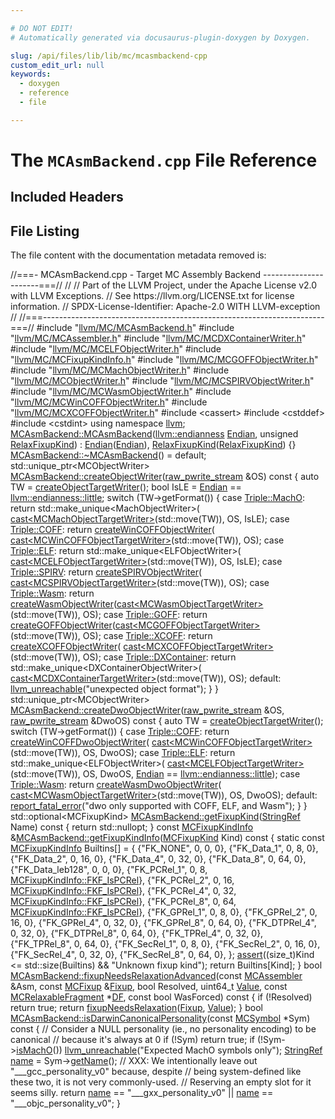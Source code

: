 ```yaml
---

# DO NOT EDIT!
# Automatically generated via docusaurus-plugin-doxygen by Doxygen.

slug: /api/files/lib/lib/mc/mcasmbackend-cpp
custom_edit_url: null
keywords:
  - doxygen
  - reference
  - file

---
```





# The `MCAsmBackend.cpp` File Reference

<DoxygenPage pluginConfig={pluginConfig}>



## Included Headers

<IncludesList>
<IncludesListItem
  filePath="llvm/MC/MCAsmBackend.h"
  permalink="/docs/api/files/include/include/llvm/include/llvm/mc/mcasmbackend-h"
  isLocal="true" />
<IncludesListItem
  filePath="llvm/MC/MCAssembler.h"
  permalink="/docs/api/files/include/include/llvm/include/llvm/mc/mcassembler-h"
  isLocal="true" />
<IncludesListItem
  filePath="llvm/MC/MCDXContainerWriter.h"
  permalink="/docs/api/files/include/include/llvm/include/llvm/mc/mcdxcontainerwriter-h"
  isLocal="true" />
<IncludesListItem
  filePath="llvm/MC/MCELFObjectWriter.h"
  permalink="/docs/api/files/include/include/llvm/include/llvm/mc/mcelfobjectwriter-h"
  isLocal="true" />
<IncludesListItem
  filePath="llvm/MC/MCFixupKindInfo.h"
  permalink="/docs/api/files/include/include/llvm/include/llvm/mc/mcfixupkindinfo-h"
  isLocal="true" />
<IncludesListItem
  filePath="llvm/MC/MCGOFFObjectWriter.h"
  permalink="/docs/api/files/include/include/llvm/include/llvm/mc/mcgoffobjectwriter-h"
  isLocal="true" />
<IncludesListItem
  filePath="llvm/MC/MCMachObjectWriter.h"
  permalink="/docs/api/files/include/include/llvm/include/llvm/mc/mcmachobjectwriter-h"
  isLocal="true" />
<IncludesListItem
  filePath="llvm/MC/MCObjectWriter.h"
  permalink="/docs/api/files/include/include/llvm/include/llvm/mc/mcobjectwriter-h"
  isLocal="true" />
<IncludesListItem
  filePath="llvm/MC/MCSPIRVObjectWriter.h"
  permalink="/docs/api/files/include/include/llvm/include/llvm/mc/mcspirvobjectwriter-h"
  isLocal="true" />
<IncludesListItem
  filePath="llvm/MC/MCWasmObjectWriter.h"
  permalink="/docs/api/files/include/include/llvm/include/llvm/mc/mcwasmobjectwriter-h"
  isLocal="true" />
<IncludesListItem
  filePath="llvm/MC/MCWinCOFFObjectWriter.h"
  permalink="/docs/api/files/include/include/llvm/include/llvm/mc/mcwincoffobjectwriter-h"
  isLocal="true" />
<IncludesListItem
  filePath="llvm/MC/MCXCOFFObjectWriter.h"
  permalink="/docs/api/files/include/include/llvm/include/llvm/mc/mcxcoffobjectwriter-h"
  isLocal="true" />
<IncludesListItem
  filePath="cassert"
  permalink=""
  isLocal="false" />
<IncludesListItem
  filePath="cstddef"
  permalink=""
  isLocal="false" />
<IncludesListItem
  filePath="cstdint"
  permalink=""
  isLocal="false" />
</IncludesList>


## File Listing

The file content with the documentation metadata removed is:

<ProgramListing>

<Link id="l00001" /><CodeLine lineNumber="1"><span class="doxyHighlightComment">//===- MCAsmBackend.cpp - Target MC Assembly Backend ----------------------===//</span></CodeLine>
<Link id="l00002" /><CodeLine lineNumber="2"><span class="doxyHighlightComment">//</span></CodeLine>
<Link id="l00003" /><CodeLine lineNumber="3"><span class="doxyHighlightComment">// Part of the LLVM Project, under the Apache License v2.0 with LLVM Exceptions.</span></CodeLine>
<Link id="l00004" /><CodeLine lineNumber="4"><span class="doxyHighlightComment">// See https://llvm.org/LICENSE.txt for license information.</span></CodeLine>
<Link id="l00005" /><CodeLine lineNumber="5"><span class="doxyHighlightComment">// SPDX-License-Identifier: Apache-2.0 WITH LLVM-exception</span></CodeLine>
<Link id="l00006" /><CodeLine lineNumber="6"><span class="doxyHighlightComment">//</span></CodeLine>
<Link id="l00007" /><CodeLine lineNumber="7"><span class="doxyHighlightComment">//===----------------------------------------------------------------------===//</span></CodeLine>
<Link id="l00008" /><CodeLine lineNumber="8"></CodeLine>
<Link id="l00009" /><CodeLine lineNumber="9"><span class="doxyHighlightPreprocessor">#include &quot;<a href="/docs/api/files/include/include/llvm/include/llvm/mc/mcasmbackend-h">llvm/MC/MCAsmBackend.h</a>&quot;</span></CodeLine>
<Link id="l00010" /><CodeLine lineNumber="10"><span class="doxyHighlightPreprocessor">#include &quot;<a href="/docs/api/files/include/include/llvm/include/llvm/mc/mcassembler-h">llvm/MC/MCAssembler.h</a>&quot;</span></CodeLine>
<Link id="l00011" /><CodeLine lineNumber="11"><span class="doxyHighlightPreprocessor">#include &quot;<a href="/docs/api/files/include/include/llvm/include/llvm/mc/mcdxcontainerwriter-h">llvm/MC/MCDXContainerWriter.h</a>&quot;</span></CodeLine>
<Link id="l00012" /><CodeLine lineNumber="12"><span class="doxyHighlightPreprocessor">#include &quot;<a href="/docs/api/files/include/include/llvm/include/llvm/mc/mcelfobjectwriter-h">llvm/MC/MCELFObjectWriter.h</a>&quot;</span></CodeLine>
<Link id="l00013" /><CodeLine lineNumber="13"><span class="doxyHighlightPreprocessor">#include &quot;<a href="/docs/api/files/include/include/llvm/include/llvm/mc/mcfixupkindinfo-h">llvm/MC/MCFixupKindInfo.h</a>&quot;</span></CodeLine>
<Link id="l00014" /><CodeLine lineNumber="14"><span class="doxyHighlightPreprocessor">#include &quot;<a href="/docs/api/files/include/include/llvm/include/llvm/mc/mcgoffobjectwriter-h">llvm/MC/MCGOFFObjectWriter.h</a>&quot;</span></CodeLine>
<Link id="l00015" /><CodeLine lineNumber="15"><span class="doxyHighlightPreprocessor">#include &quot;<a href="/docs/api/files/include/include/llvm/include/llvm/mc/mcmachobjectwriter-h">llvm/MC/MCMachObjectWriter.h</a>&quot;</span></CodeLine>
<Link id="l00016" /><CodeLine lineNumber="16"><span class="doxyHighlightPreprocessor">#include &quot;<a href="/docs/api/files/include/include/llvm/include/llvm/mc/mcobjectwriter-h">llvm/MC/MCObjectWriter.h</a>&quot;</span></CodeLine>
<Link id="l00017" /><CodeLine lineNumber="17"><span class="doxyHighlightPreprocessor">#include &quot;<a href="/docs/api/files/include/include/llvm/include/llvm/mc/mcspirvobjectwriter-h">llvm/MC/MCSPIRVObjectWriter.h</a>&quot;</span></CodeLine>
<Link id="l00018" /><CodeLine lineNumber="18"><span class="doxyHighlightPreprocessor">#include &quot;<a href="/docs/api/files/include/include/llvm/include/llvm/mc/mcwasmobjectwriter-h">llvm/MC/MCWasmObjectWriter.h</a>&quot;</span></CodeLine>
<Link id="l00019" /><CodeLine lineNumber="19"><span class="doxyHighlightPreprocessor">#include &quot;<a href="/docs/api/files/include/include/llvm/include/llvm/mc/mcwincoffobjectwriter-h">llvm/MC/MCWinCOFFObjectWriter.h</a>&quot;</span></CodeLine>
<Link id="l00020" /><CodeLine lineNumber="20"><span class="doxyHighlightPreprocessor">#include &quot;<a href="/docs/api/files/include/include/llvm/include/llvm/mc/mcxcoffobjectwriter-h">llvm/MC/MCXCOFFObjectWriter.h</a>&quot;</span></CodeLine>
<Link id="l00021" /><CodeLine lineNumber="21"><span class="doxyHighlightPreprocessor">#include &lt;cassert&gt;</span></CodeLine>
<Link id="l00022" /><CodeLine lineNumber="22"><span class="doxyHighlightPreprocessor">#include &lt;cstddef&gt;</span></CodeLine>
<Link id="l00023" /><CodeLine lineNumber="23"><span class="doxyHighlightPreprocessor">#include &lt;cstdint&gt;</span></CodeLine>
<Link id="l00024" /><CodeLine lineNumber="24"></CodeLine>
<Link id="l00025" /><CodeLine lineNumber="25"><span class="doxyHighlightKeyword">using namespace </span><span class="doxyHighlight"><a href="/docs/api/namespaces/llvm">llvm</a>;</span></CodeLine>
<Link id="l00026" /><CodeLine lineNumber="26"></CodeLine>
<Link id="l00027" /><CodeLine lineNumber="27" lineLink="/docs/api/classes/llvm/mcasmbackend/#a3dd30d6980185ef34e42333191453867"><span class="doxyHighlight"><a href="/docs/api/classes/llvm/mcasmbackend/#a3dd30d6980185ef34e42333191453867">MCAsmBackend::MCAsmBackend</a>(<a href="/docs/api/namespaces/llvm/#ae1e26e57357947b25e392fd18ab000db">llvm::endianness</a> <a href="/docs/api/classes/llvm/mcasmbackend/#a071344506034666f000a89f98ec79768">Endian</a>, </span><span class="doxyHighlightKeywordType">unsigned</span><span class="doxyHighlight"> <a href="/docs/api/classes/llvm/mcasmbackend/#acf9b295378da4cb1a821f6041fce4a1a">RelaxFixupKind</a>)</span></CodeLine>
<Link id="l00028" /><CodeLine lineNumber="28"><span class="doxyHighlight">    : <a href="/docs/api/classes/llvm/mcasmbackend/#a071344506034666f000a89f98ec79768">Endian</a>(<a href="/docs/api/classes/llvm/mcasmbackend/#a071344506034666f000a89f98ec79768">Endian</a>), <a href="/docs/api/classes/llvm/mcasmbackend/#acf9b295378da4cb1a821f6041fce4a1a">RelaxFixupKind</a>(<a href="/docs/api/classes/llvm/mcasmbackend/#acf9b295378da4cb1a821f6041fce4a1a">RelaxFixupKind</a>) &#123;&#125;</span></CodeLine>
<Link id="l00029" /><CodeLine lineNumber="29"></CodeLine>
<Link id="l00030" /><CodeLine lineNumber="30"><span class="doxyHighlight"><a href="/docs/api/classes/llvm/mcasmbackend/#aef724e9aaff584baff8414228b370ebc">MCAsmBackend::~MCAsmBackend</a>() = </span><span class="doxyHighlightKeywordFlow">default</span><span class="doxyHighlight">;</span></CodeLine>
<Link id="l00031" /><CodeLine lineNumber="31"></CodeLine>
<Link id="l00032" /><CodeLine lineNumber="32"><span class="doxyHighlight">std::unique&#95;ptr&lt;MCObjectWriter&gt;</span></CodeLine>
<Link id="l00033" /><CodeLine lineNumber="33" lineLink="/docs/api/classes/llvm/mcasmbackend/#a02cf2dc89bc571d73da6a7eedc39580d"><span class="doxyHighlight"><a href="/docs/api/classes/llvm/mcasmbackend/#a02cf2dc89bc571d73da6a7eedc39580d">MCAsmBackend::createObjectWriter</a>(<a href="/docs/api/classes/llvm/raw-pwrite-stream">raw&#95;pwrite&#95;stream</a> &amp;OS)</span><span class="doxyHighlightKeyword"> const </span><span class="doxyHighlight">&#123;</span></CodeLine>
<Link id="l00034" /><CodeLine lineNumber="34"><span class="doxyHighlight">  </span><span class="doxyHighlightKeyword">auto</span><span class="doxyHighlight"> TW = <a href="/docs/api/classes/llvm/mcasmbackend/#a9ac90667bedc56d1dcf8b8d84806f3e8">createObjectTargetWriter</a>();</span></CodeLine>
<Link id="l00035" /><CodeLine lineNumber="35"><span class="doxyHighlight">  </span><span class="doxyHighlightKeywordType">bool</span><span class="doxyHighlight"> IsLE = <a href="/docs/api/classes/llvm/mcasmbackend/#a071344506034666f000a89f98ec79768">Endian</a> == <a href="/docs/api/namespaces/llvm/#ae1e26e57357947b25e392fd18ab000dbaaae6635e044ac56046b2893a529b5114">llvm::endianness::little</a>;</span></CodeLine>
<Link id="l00036" /><CodeLine lineNumber="36"><span class="doxyHighlight">  </span><span class="doxyHighlightKeywordFlow">switch</span><span class="doxyHighlight"> (TW-&gt;getFormat()) &#123;</span></CodeLine>
<Link id="l00037" /><CodeLine lineNumber="37"><span class="doxyHighlight">  </span><span class="doxyHighlightKeywordFlow">case</span><span class="doxyHighlight"> <a href="/docs/api/classes/llvm/triple/#a83e907e55fa50e093caa96a0aff96201a2ed78f59e2d35011e1d1ed0ad96cf411">Triple::MachO</a>:</span></CodeLine>
<Link id="l00038" /><CodeLine lineNumber="38"><span class="doxyHighlight">    </span><span class="doxyHighlightKeywordFlow">return</span><span class="doxyHighlight"> std::make&#95;unique&lt;MachObjectWriter&gt;(</span></CodeLine>
<Link id="l00039" /><CodeLine lineNumber="39"><span class="doxyHighlight">        <a href="/docs/api/namespaces/llvm/#ac4fc845f5ed92de63cd4474f128f5fc5">cast&lt;MCMachObjectTargetWriter&gt;</a>(std::move(TW)), OS, IsLE);</span></CodeLine>
<Link id="l00040" /><CodeLine lineNumber="40"><span class="doxyHighlight">  </span><span class="doxyHighlightKeywordFlow">case</span><span class="doxyHighlight"> <a href="/docs/api/classes/llvm/triple/#a83e907e55fa50e093caa96a0aff96201aa943abc041caa1cc4c074bbf38b76267">Triple::COFF</a>:</span></CodeLine>
<Link id="l00041" /><CodeLine lineNumber="41"><span class="doxyHighlight">    </span><span class="doxyHighlightKeywordFlow">return</span><span class="doxyHighlight"> <a href="/docs/api/namespaces/llvm/#a946ee444f1d9f2a31d157ace5aaabef0">createWinCOFFObjectWriter</a>(</span></CodeLine>
<Link id="l00042" /><CodeLine lineNumber="42"><span class="doxyHighlight">        <a href="/docs/api/namespaces/llvm/#ac4fc845f5ed92de63cd4474f128f5fc5">cast&lt;MCWinCOFFObjectTargetWriter&gt;</a>(std::move(TW)), OS);</span></CodeLine>
<Link id="l00043" /><CodeLine lineNumber="43"><span class="doxyHighlight">  </span><span class="doxyHighlightKeywordFlow">case</span><span class="doxyHighlight"> <a href="/docs/api/classes/llvm/triple/#a83e907e55fa50e093caa96a0aff96201a456b64e26b8bcdbd8294689615d8a055">Triple::ELF</a>:</span></CodeLine>
<Link id="l00044" /><CodeLine lineNumber="44"><span class="doxyHighlight">    </span><span class="doxyHighlightKeywordFlow">return</span><span class="doxyHighlight"> std::make&#95;unique&lt;ELFObjectWriter&gt;(</span></CodeLine>
<Link id="l00045" /><CodeLine lineNumber="45"><span class="doxyHighlight">        <a href="/docs/api/namespaces/llvm/#ac4fc845f5ed92de63cd4474f128f5fc5">cast&lt;MCELFObjectTargetWriter&gt;</a>(std::move(TW)), OS, IsLE);</span></CodeLine>
<Link id="l00046" /><CodeLine lineNumber="46"><span class="doxyHighlight">  </span><span class="doxyHighlightKeywordFlow">case</span><span class="doxyHighlight"> <a href="/docs/api/classes/llvm/triple/#a83e907e55fa50e093caa96a0aff96201ae057411e10951f5a7dc545e6199c5490">Triple::SPIRV</a>:</span></CodeLine>
<Link id="l00047" /><CodeLine lineNumber="47"><span class="doxyHighlight">    </span><span class="doxyHighlightKeywordFlow">return</span><span class="doxyHighlight"> <a href="/docs/api/namespaces/llvm/#aa37522936d246cdec6965c9e1c56c0b6">createSPIRVObjectWriter</a>(</span></CodeLine>
<Link id="l00048" /><CodeLine lineNumber="48"><span class="doxyHighlight">        <a href="/docs/api/namespaces/llvm/#ac4fc845f5ed92de63cd4474f128f5fc5">cast&lt;MCSPIRVObjectTargetWriter&gt;</a>(std::move(TW)), OS);</span></CodeLine>
<Link id="l00049" /><CodeLine lineNumber="49"><span class="doxyHighlight">  </span><span class="doxyHighlightKeywordFlow">case</span><span class="doxyHighlight"> <a href="/docs/api/classes/llvm/triple/#a83e907e55fa50e093caa96a0aff96201a660d4029da29691e97daf8c8aabb1ffb">Triple::Wasm</a>:</span></CodeLine>
<Link id="l00050" /><CodeLine lineNumber="50"><span class="doxyHighlight">    </span><span class="doxyHighlightKeywordFlow">return</span><span class="doxyHighlight"> <a href="/docs/api/namespaces/llvm/#a5e0a65f90a3e33914d2a48dab717cd48">createWasmObjectWriter</a>(<a href="/docs/api/namespaces/llvm/#ac4fc845f5ed92de63cd4474f128f5fc5">cast&lt;MCWasmObjectTargetWriter&gt;</a>(std::move(TW)),</span></CodeLine>
<Link id="l00051" /><CodeLine lineNumber="51"><span class="doxyHighlight">                                  OS);</span></CodeLine>
<Link id="l00052" /><CodeLine lineNumber="52"><span class="doxyHighlight">  </span><span class="doxyHighlightKeywordFlow">case</span><span class="doxyHighlight"> <a href="/docs/api/classes/llvm/triple/#a83e907e55fa50e093caa96a0aff96201a7d71851eea2209e547ae06c9c03768f5">Triple::GOFF</a>:</span></CodeLine>
<Link id="l00053" /><CodeLine lineNumber="53"><span class="doxyHighlight">    </span><span class="doxyHighlightKeywordFlow">return</span><span class="doxyHighlight"> <a href="/docs/api/namespaces/llvm/#a130dd53390dc40f261175e30c45f5b6e">createGOFFObjectWriter</a>(<a href="/docs/api/namespaces/llvm/#ac4fc845f5ed92de63cd4474f128f5fc5">cast&lt;MCGOFFObjectTargetWriter&gt;</a>(std::move(TW)),</span></CodeLine>
<Link id="l00054" /><CodeLine lineNumber="54"><span class="doxyHighlight">                                  OS);</span></CodeLine>
<Link id="l00055" /><CodeLine lineNumber="55"><span class="doxyHighlight">  </span><span class="doxyHighlightKeywordFlow">case</span><span class="doxyHighlight"> <a href="/docs/api/classes/llvm/triple/#a83e907e55fa50e093caa96a0aff96201a1f7d761ca747e66d2ac0caa0d54b1824">Triple::XCOFF</a>:</span></CodeLine>
<Link id="l00056" /><CodeLine lineNumber="56"><span class="doxyHighlight">    </span><span class="doxyHighlightKeywordFlow">return</span><span class="doxyHighlight"> <a href="/docs/api/namespaces/llvm/#ae3a0deabe03b3af63d7976be2b530678">createXCOFFObjectWriter</a>(</span></CodeLine>
<Link id="l00057" /><CodeLine lineNumber="57"><span class="doxyHighlight">        <a href="/docs/api/namespaces/llvm/#ac4fc845f5ed92de63cd4474f128f5fc5">cast&lt;MCXCOFFObjectTargetWriter&gt;</a>(std::move(TW)), OS);</span></CodeLine>
<Link id="l00058" /><CodeLine lineNumber="58"><span class="doxyHighlight">  </span><span class="doxyHighlightKeywordFlow">case</span><span class="doxyHighlight"> <a href="/docs/api/classes/llvm/triple/#a83e907e55fa50e093caa96a0aff96201a382f97aab858a35311f657a88f998a68">Triple::DXContainer</a>:</span></CodeLine>
<Link id="l00059" /><CodeLine lineNumber="59"><span class="doxyHighlight">    </span><span class="doxyHighlightKeywordFlow">return</span><span class="doxyHighlight"> std::make&#95;unique&lt;DXContainerObjectWriter&gt;(</span></CodeLine>
<Link id="l00060" /><CodeLine lineNumber="60"><span class="doxyHighlight">        <a href="/docs/api/namespaces/llvm/#ac4fc845f5ed92de63cd4474f128f5fc5">cast&lt;MCDXContainerTargetWriter&gt;</a>(std::move(TW)), OS);</span></CodeLine>
<Link id="l00061" /><CodeLine lineNumber="61"><span class="doxyHighlight">  </span><span class="doxyHighlightKeywordFlow">default</span><span class="doxyHighlight">:</span></CodeLine>
<Link id="l00062" /><CodeLine lineNumber="62"><span class="doxyHighlight">    <a href="/docs/api/files/include/include/llvm/include/llvm/support/errorhandling-h/#ace243f5c25697a1107cce46626b3dc94">llvm&#95;unreachable</a>(</span><span class="doxyHighlightStringLiteral">&quot;unexpected object format&quot;</span><span class="doxyHighlight">);</span></CodeLine>
<Link id="l00063" /><CodeLine lineNumber="63"><span class="doxyHighlight">  &#125;</span></CodeLine>
<Link id="l00064" /><CodeLine lineNumber="64"><span class="doxyHighlight">&#125;</span></CodeLine>
<Link id="l00065" /><CodeLine lineNumber="65"></CodeLine>
<Link id="l00066" /><CodeLine lineNumber="66"><span class="doxyHighlight">std::unique&#95;ptr&lt;MCObjectWriter&gt;</span></CodeLine>
<Link id="l00067" /><CodeLine lineNumber="67" lineLink="/docs/api/classes/llvm/mcasmbackend/#a033bda3eee6984414df94b7064c60fb1"><span class="doxyHighlight"><a href="/docs/api/classes/llvm/mcasmbackend/#a033bda3eee6984414df94b7064c60fb1">MCAsmBackend::createDwoObjectWriter</a>(<a href="/docs/api/classes/llvm/raw-pwrite-stream">raw&#95;pwrite&#95;stream</a> &amp;OS,</span></CodeLine>
<Link id="l00068" /><CodeLine lineNumber="68"><span class="doxyHighlight">                                    <a href="/docs/api/classes/llvm/raw-pwrite-stream">raw&#95;pwrite&#95;stream</a> &amp;DwoOS)</span><span class="doxyHighlightKeyword"> const </span><span class="doxyHighlight">&#123;</span></CodeLine>
<Link id="l00069" /><CodeLine lineNumber="69"><span class="doxyHighlight">  </span><span class="doxyHighlightKeyword">auto</span><span class="doxyHighlight"> TW = <a href="/docs/api/classes/llvm/mcasmbackend/#a9ac90667bedc56d1dcf8b8d84806f3e8">createObjectTargetWriter</a>();</span></CodeLine>
<Link id="l00070" /><CodeLine lineNumber="70"><span class="doxyHighlight">  </span><span class="doxyHighlightKeywordFlow">switch</span><span class="doxyHighlight"> (TW-&gt;getFormat()) &#123;</span></CodeLine>
<Link id="l00071" /><CodeLine lineNumber="71"><span class="doxyHighlight">  </span><span class="doxyHighlightKeywordFlow">case</span><span class="doxyHighlight"> <a href="/docs/api/classes/llvm/triple/#a83e907e55fa50e093caa96a0aff96201aa943abc041caa1cc4c074bbf38b76267">Triple::COFF</a>:</span></CodeLine>
<Link id="l00072" /><CodeLine lineNumber="72"><span class="doxyHighlight">    </span><span class="doxyHighlightKeywordFlow">return</span><span class="doxyHighlight"> <a href="/docs/api/namespaces/llvm/#a817a4ae4af61e0fa74ffabf0c0510333">createWinCOFFDwoObjectWriter</a>(</span></CodeLine>
<Link id="l00073" /><CodeLine lineNumber="73"><span class="doxyHighlight">        <a href="/docs/api/namespaces/llvm/#ac4fc845f5ed92de63cd4474f128f5fc5">cast&lt;MCWinCOFFObjectTargetWriter&gt;</a>(std::move(TW)), OS, DwoOS);</span></CodeLine>
<Link id="l00074" /><CodeLine lineNumber="74"><span class="doxyHighlight">  </span><span class="doxyHighlightKeywordFlow">case</span><span class="doxyHighlight"> <a href="/docs/api/classes/llvm/triple/#a83e907e55fa50e093caa96a0aff96201a456b64e26b8bcdbd8294689615d8a055">Triple::ELF</a>:</span></CodeLine>
<Link id="l00075" /><CodeLine lineNumber="75"><span class="doxyHighlight">    </span><span class="doxyHighlightKeywordFlow">return</span><span class="doxyHighlight"> std::make&#95;unique&lt;ELFObjectWriter&gt;(</span></CodeLine>
<Link id="l00076" /><CodeLine lineNumber="76"><span class="doxyHighlight">        <a href="/docs/api/namespaces/llvm/#ac4fc845f5ed92de63cd4474f128f5fc5">cast&lt;MCELFObjectTargetWriter&gt;</a>(std::move(TW)), OS, DwoOS,</span></CodeLine>
<Link id="l00077" /><CodeLine lineNumber="77"><span class="doxyHighlight">        <a href="/docs/api/classes/llvm/mcasmbackend/#a071344506034666f000a89f98ec79768">Endian</a> == <a href="/docs/api/namespaces/llvm/#ae1e26e57357947b25e392fd18ab000dbaaae6635e044ac56046b2893a529b5114">llvm::endianness::little</a>);</span></CodeLine>
<Link id="l00078" /><CodeLine lineNumber="78"><span class="doxyHighlight">  </span><span class="doxyHighlightKeywordFlow">case</span><span class="doxyHighlight"> <a href="/docs/api/classes/llvm/triple/#a83e907e55fa50e093caa96a0aff96201a660d4029da29691e97daf8c8aabb1ffb">Triple::Wasm</a>:</span></CodeLine>
<Link id="l00079" /><CodeLine lineNumber="79"><span class="doxyHighlight">    </span><span class="doxyHighlightKeywordFlow">return</span><span class="doxyHighlight"> <a href="/docs/api/namespaces/llvm/#afb2e2e7c9337b7a98c6db6cb1b0f22b0">createWasmDwoObjectWriter</a>(</span></CodeLine>
<Link id="l00080" /><CodeLine lineNumber="80"><span class="doxyHighlight">        <a href="/docs/api/namespaces/llvm/#ac4fc845f5ed92de63cd4474f128f5fc5">cast&lt;MCWasmObjectTargetWriter&gt;</a>(std::move(TW)), OS, DwoOS);</span></CodeLine>
<Link id="l00081" /><CodeLine lineNumber="81"><span class="doxyHighlight">  </span><span class="doxyHighlightKeywordFlow">default</span><span class="doxyHighlight">:</span></CodeLine>
<Link id="l00082" /><CodeLine lineNumber="82"><span class="doxyHighlight">    <a href="/docs/api/namespaces/llvm/#a7f2a3d4dcfee70225988aec53ff1e173">report&#95;fatal&#95;error</a>(</span><span class="doxyHighlightStringLiteral">&quot;dwo only supported with COFF, ELF, and Wasm&quot;</span><span class="doxyHighlight">);</span></CodeLine>
<Link id="l00083" /><CodeLine lineNumber="83"><span class="doxyHighlight">  &#125;</span></CodeLine>
<Link id="l00084" /><CodeLine lineNumber="84"><span class="doxyHighlight">&#125;</span></CodeLine>
<Link id="l00085" /><CodeLine lineNumber="85"></CodeLine>
<Link id="l00086" /><CodeLine lineNumber="86" lineLink="/docs/api/classes/llvm/mcasmbackend/#ad60ec34cc0289efdb2530fc622949f83"><span class="doxyHighlight">std::optional&lt;MCFixupKind&gt; <a href="/docs/api/classes/llvm/mcasmbackend/#ad60ec34cc0289efdb2530fc622949f83">MCAsmBackend::getFixupKind</a>(<a href="/docs/api/classes/llvm/stringref">StringRef</a> Name)</span><span class="doxyHighlightKeyword"> const </span><span class="doxyHighlight">&#123;</span></CodeLine>
<Link id="l00087" /><CodeLine lineNumber="87"><span class="doxyHighlight">  </span><span class="doxyHighlightKeywordFlow">return</span><span class="doxyHighlight"> std::nullopt;</span></CodeLine>
<Link id="l00088" /><CodeLine lineNumber="88"><span class="doxyHighlight">&#125;</span></CodeLine>
<Link id="l00089" /><CodeLine lineNumber="89"></CodeLine>
<Link id="l00090" /><CodeLine lineNumber="90" lineLink="/docs/api/classes/llvm/mcasmbackend/#ad4777f004ef52f665e6ec6defc1cb32a"><span class="doxyHighlightKeyword">const</span><span class="doxyHighlight"> <a href="/docs/api/structs/llvm/mcfixupkindinfo">MCFixupKindInfo</a> &amp;<a href="/docs/api/classes/llvm/mcasmbackend/#ad4777f004ef52f665e6ec6defc1cb32a">MCAsmBackend::getFixupKindInfo</a>(<a href="/docs/api/namespaces/llvm/#a84cef097f15848752272d38769011f58">MCFixupKind</a> Kind)</span><span class="doxyHighlightKeyword"> const </span><span class="doxyHighlight">&#123;</span></CodeLine>
<Link id="l00091" /><CodeLine lineNumber="91"><span class="doxyHighlight">  </span><span class="doxyHighlightKeyword">static</span><span class="doxyHighlight"> </span><span class="doxyHighlightKeyword">const</span><span class="doxyHighlight"> <a href="/docs/api/structs/llvm/mcfixupkindinfo">MCFixupKindInfo</a> Builtins&#91;&#93; = &#123;</span></CodeLine>
<Link id="l00092" /><CodeLine lineNumber="92"><span class="doxyHighlight">      &#123;</span><span class="doxyHighlightStringLiteral">&quot;FK&#95;NONE&quot;</span><span class="doxyHighlight">, 0, 0, 0&#125;,</span></CodeLine>
<Link id="l00093" /><CodeLine lineNumber="93"><span class="doxyHighlight">      &#123;</span><span class="doxyHighlightStringLiteral">&quot;FK&#95;Data&#95;1&quot;</span><span class="doxyHighlight">, 0, 8, 0&#125;,</span></CodeLine>
<Link id="l00094" /><CodeLine lineNumber="94"><span class="doxyHighlight">      &#123;</span><span class="doxyHighlightStringLiteral">&quot;FK&#95;Data&#95;2&quot;</span><span class="doxyHighlight">, 0, 16, 0&#125;,</span></CodeLine>
<Link id="l00095" /><CodeLine lineNumber="95"><span class="doxyHighlight">      &#123;</span><span class="doxyHighlightStringLiteral">&quot;FK&#95;Data&#95;4&quot;</span><span class="doxyHighlight">, 0, 32, 0&#125;,</span></CodeLine>
<Link id="l00096" /><CodeLine lineNumber="96"><span class="doxyHighlight">      &#123;</span><span class="doxyHighlightStringLiteral">&quot;FK&#95;Data&#95;8&quot;</span><span class="doxyHighlight">, 0, 64, 0&#125;,</span></CodeLine>
<Link id="l00097" /><CodeLine lineNumber="97"><span class="doxyHighlight">      &#123;</span><span class="doxyHighlightStringLiteral">&quot;FK&#95;Data&#95;leb128&quot;</span><span class="doxyHighlight">, 0, 0, 0&#125;,</span></CodeLine>
<Link id="l00098" /><CodeLine lineNumber="98"><span class="doxyHighlight">      &#123;</span><span class="doxyHighlightStringLiteral">&quot;FK&#95;PCRel&#95;1&quot;</span><span class="doxyHighlight">, 0, 8, <a href="/docs/api/structs/llvm/mcfixupkindinfo/#a8f6613f5c0a6dc7dfebce3761963659da9bd8af688090f2f81c405bd995079007">MCFixupKindInfo::FKF&#95;IsPCRel</a>&#125;,</span></CodeLine>
<Link id="l00099" /><CodeLine lineNumber="99"><span class="doxyHighlight">      &#123;</span><span class="doxyHighlightStringLiteral">&quot;FK&#95;PCRel&#95;2&quot;</span><span class="doxyHighlight">, 0, 16, <a href="/docs/api/structs/llvm/mcfixupkindinfo/#a8f6613f5c0a6dc7dfebce3761963659da9bd8af688090f2f81c405bd995079007">MCFixupKindInfo::FKF&#95;IsPCRel</a>&#125;,</span></CodeLine>
<Link id="l00100" /><CodeLine lineNumber="100"><span class="doxyHighlight">      &#123;</span><span class="doxyHighlightStringLiteral">&quot;FK&#95;PCRel&#95;4&quot;</span><span class="doxyHighlight">, 0, 32, <a href="/docs/api/structs/llvm/mcfixupkindinfo/#a8f6613f5c0a6dc7dfebce3761963659da9bd8af688090f2f81c405bd995079007">MCFixupKindInfo::FKF&#95;IsPCRel</a>&#125;,</span></CodeLine>
<Link id="l00101" /><CodeLine lineNumber="101"><span class="doxyHighlight">      &#123;</span><span class="doxyHighlightStringLiteral">&quot;FK&#95;PCRel&#95;8&quot;</span><span class="doxyHighlight">, 0, 64, <a href="/docs/api/structs/llvm/mcfixupkindinfo/#a8f6613f5c0a6dc7dfebce3761963659da9bd8af688090f2f81c405bd995079007">MCFixupKindInfo::FKF&#95;IsPCRel</a>&#125;,</span></CodeLine>
<Link id="l00102" /><CodeLine lineNumber="102"><span class="doxyHighlight">      &#123;</span><span class="doxyHighlightStringLiteral">&quot;FK&#95;GPRel&#95;1&quot;</span><span class="doxyHighlight">, 0, 8, 0&#125;,</span></CodeLine>
<Link id="l00103" /><CodeLine lineNumber="103"><span class="doxyHighlight">      &#123;</span><span class="doxyHighlightStringLiteral">&quot;FK&#95;GPRel&#95;2&quot;</span><span class="doxyHighlight">, 0, 16, 0&#125;,</span></CodeLine>
<Link id="l00104" /><CodeLine lineNumber="104"><span class="doxyHighlight">      &#123;</span><span class="doxyHighlightStringLiteral">&quot;FK&#95;GPRel&#95;4&quot;</span><span class="doxyHighlight">, 0, 32, 0&#125;,</span></CodeLine>
<Link id="l00105" /><CodeLine lineNumber="105"><span class="doxyHighlight">      &#123;</span><span class="doxyHighlightStringLiteral">&quot;FK&#95;GPRel&#95;8&quot;</span><span class="doxyHighlight">, 0, 64, 0&#125;,</span></CodeLine>
<Link id="l00106" /><CodeLine lineNumber="106"><span class="doxyHighlight">      &#123;</span><span class="doxyHighlightStringLiteral">&quot;FK&#95;DTPRel&#95;4&quot;</span><span class="doxyHighlight">, 0, 32, 0&#125;,</span></CodeLine>
<Link id="l00107" /><CodeLine lineNumber="107"><span class="doxyHighlight">      &#123;</span><span class="doxyHighlightStringLiteral">&quot;FK&#95;DTPRel&#95;8&quot;</span><span class="doxyHighlight">, 0, 64, 0&#125;,</span></CodeLine>
<Link id="l00108" /><CodeLine lineNumber="108"><span class="doxyHighlight">      &#123;</span><span class="doxyHighlightStringLiteral">&quot;FK&#95;TPRel&#95;4&quot;</span><span class="doxyHighlight">, 0, 32, 0&#125;,</span></CodeLine>
<Link id="l00109" /><CodeLine lineNumber="109"><span class="doxyHighlight">      &#123;</span><span class="doxyHighlightStringLiteral">&quot;FK&#95;TPRel&#95;8&quot;</span><span class="doxyHighlight">, 0, 64, 0&#125;,</span></CodeLine>
<Link id="l00110" /><CodeLine lineNumber="110"><span class="doxyHighlight">      &#123;</span><span class="doxyHighlightStringLiteral">&quot;FK&#95;SecRel&#95;1&quot;</span><span class="doxyHighlight">, 0, 8, 0&#125;,</span></CodeLine>
<Link id="l00111" /><CodeLine lineNumber="111"><span class="doxyHighlight">      &#123;</span><span class="doxyHighlightStringLiteral">&quot;FK&#95;SecRel&#95;2&quot;</span><span class="doxyHighlight">, 0, 16, 0&#125;,</span></CodeLine>
<Link id="l00112" /><CodeLine lineNumber="112"><span class="doxyHighlight">      &#123;</span><span class="doxyHighlightStringLiteral">&quot;FK&#95;SecRel&#95;4&quot;</span><span class="doxyHighlight">, 0, 32, 0&#125;,</span></CodeLine>
<Link id="l00113" /><CodeLine lineNumber="113"><span class="doxyHighlight">      &#123;</span><span class="doxyHighlightStringLiteral">&quot;FK&#95;SecRel&#95;8&quot;</span><span class="doxyHighlight">, 0, 64, 0&#125;,</span></CodeLine>
<Link id="l00114" /><CodeLine lineNumber="114"><span class="doxyHighlight">  &#125;;</span></CodeLine>
<Link id="l00115" /><CodeLine lineNumber="115"></CodeLine>
<Link id="l00116" /><CodeLine lineNumber="116"><span class="doxyHighlight">  <a href="/docs/api/files/lib/lib/target/lib/target/amdgpu/silowercontrolflow-cpp/#a4868c5d81c5ccc98c47aeab6244346a0">assert</a>((</span><span class="doxyHighlightKeywordType">size&#95;t</span><span class="doxyHighlight">)Kind &lt;= std::size(Builtins) &amp;&amp; </span><span class="doxyHighlightStringLiteral">&quot;Unknown fixup kind&quot;</span><span class="doxyHighlight">);</span></CodeLine>
<Link id="l00117" /><CodeLine lineNumber="117"><span class="doxyHighlight">  </span><span class="doxyHighlightKeywordFlow">return</span><span class="doxyHighlight"> Builtins&#91;Kind&#93;;</span></CodeLine>
<Link id="l00118" /><CodeLine lineNumber="118"><span class="doxyHighlight">&#125;</span></CodeLine>
<Link id="l00119" /><CodeLine lineNumber="119"></CodeLine>
<Link id="l00120" /><CodeLine lineNumber="120" lineLink="/docs/api/classes/llvm/mcasmbackend/#a7512181881a347126c56fe3456e74f8f"><span class="doxyHighlightKeywordType">bool</span><span class="doxyHighlight"> <a href="/docs/api/classes/llvm/mcasmbackend/#a7512181881a347126c56fe3456e74f8f">MCAsmBackend::fixupNeedsRelaxationAdvanced</a>(</span><span class="doxyHighlightKeyword">const</span><span class="doxyHighlight"> <a href="/docs/api/classes/llvm/mcassembler">MCAssembler</a> &amp;Asm,</span></CodeLine>
<Link id="l00121" /><CodeLine lineNumber="121"><span class="doxyHighlight">                                                </span><span class="doxyHighlightKeyword">const</span><span class="doxyHighlight"> <a href="/docs/api/classes/llvm/mcfixup">MCFixup</a> &amp;<a href="/docs/api/files/lib/lib/target/lib/target/powerpc/ppctlsdynamiccall-cpp/#a4a235aedca5bbfc39934045b6cbf9c70">Fixup</a>,</span></CodeLine>
<Link id="l00122" /><CodeLine lineNumber="122"><span class="doxyHighlight">                                                </span><span class="doxyHighlightKeywordType">bool</span><span class="doxyHighlight"> Resolved, uint64&#95;t <a href="/docs/api/classes/llvm/value">Value</a>,</span></CodeLine>
<Link id="l00123" /><CodeLine lineNumber="123"><span class="doxyHighlight">                                                </span><span class="doxyHighlightKeyword">const</span><span class="doxyHighlight"> <a href="/docs/api/classes/llvm/mcrelaxablefragment">MCRelaxableFragment</a> &#42;<a href="/docs/api/files/lib/lib/transforms/lib/transforms/utils/debugify-cpp/#a9e8fa29f7cb6a03aa586afae7591f6cc">DF</a>,</span></CodeLine>
<Link id="l00124" /><CodeLine lineNumber="124"><span class="doxyHighlight">                                                </span><span class="doxyHighlightKeyword">const</span><span class="doxyHighlight"> </span><span class="doxyHighlightKeywordType">bool</span><span class="doxyHighlight"> WasForced)</span><span class="doxyHighlightKeyword"> const </span><span class="doxyHighlight">&#123;</span></CodeLine>
<Link id="l00125" /><CodeLine lineNumber="125"><span class="doxyHighlight">  </span><span class="doxyHighlightKeywordFlow">if</span><span class="doxyHighlight"> (!Resolved)</span></CodeLine>
<Link id="l00126" /><CodeLine lineNumber="126"><span class="doxyHighlight">    </span><span class="doxyHighlightKeywordFlow">return</span><span class="doxyHighlight"> </span><span class="doxyHighlightKeyword">true</span><span class="doxyHighlight">;</span></CodeLine>
<Link id="l00127" /><CodeLine lineNumber="127"><span class="doxyHighlight">  </span><span class="doxyHighlightKeywordFlow">return</span><span class="doxyHighlight"> <a href="/docs/api/classes/llvm/mcasmbackend/#a7edeefd618df3232669834a7db552ac3">fixupNeedsRelaxation</a>(<a href="/docs/api/files/lib/lib/target/lib/target/powerpc/ppctlsdynamiccall-cpp/#a4a235aedca5bbfc39934045b6cbf9c70">Fixup</a>, <a href="/docs/api/classes/llvm/value">Value</a>);</span></CodeLine>
<Link id="l00128" /><CodeLine lineNumber="128"><span class="doxyHighlight">&#125;</span></CodeLine>
<Link id="l00129" /><CodeLine lineNumber="129"></CodeLine>
<Link id="l00130" /><CodeLine lineNumber="130" lineLink="/docs/api/classes/llvm/mcasmbackend/#a919e61fbc03b7b8a1660337897db7094"><span class="doxyHighlightKeywordType">bool</span><span class="doxyHighlight"> <a href="/docs/api/classes/llvm/mcasmbackend/#a919e61fbc03b7b8a1660337897db7094">MCAsmBackend::isDarwinCanonicalPersonality</a>(</span><span class="doxyHighlightKeyword">const</span><span class="doxyHighlight"> <a href="/docs/api/classes/llvm/mcsymbol">MCSymbol</a> &#42;Sym)</span><span class="doxyHighlightKeyword"> const </span><span class="doxyHighlight">&#123;</span></CodeLine>
<Link id="l00131" /><CodeLine lineNumber="131"><span class="doxyHighlight">  </span><span class="doxyHighlightComment">// Consider a NULL personality (ie., no personality encoding) to be canonical</span></CodeLine>
<Link id="l00132" /><CodeLine lineNumber="132"><span class="doxyHighlight">  </span><span class="doxyHighlightComment">// because it&#39;s always at 0</span></CodeLine>
<Link id="l00133" /><CodeLine lineNumber="133"><span class="doxyHighlight">  </span><span class="doxyHighlightKeywordFlow">if</span><span class="doxyHighlight"> (!Sym)</span></CodeLine>
<Link id="l00134" /><CodeLine lineNumber="134"><span class="doxyHighlight">    </span><span class="doxyHighlightKeywordFlow">return</span><span class="doxyHighlight"> </span><span class="doxyHighlightKeyword">true</span><span class="doxyHighlight">;</span></CodeLine>
<Link id="l00135" /><CodeLine lineNumber="135"></CodeLine>
<Link id="l00136" /><CodeLine lineNumber="136"><span class="doxyHighlight">  </span><span class="doxyHighlightKeywordFlow">if</span><span class="doxyHighlight"> (!Sym-&gt;<a href="/docs/api/classes/llvm/mcsymbol/#a1874095bacbd303d9200e3c6f3fc0f5f">isMachO</a>())</span></CodeLine>
<Link id="l00137" /><CodeLine lineNumber="137"><span class="doxyHighlight">    <a href="/docs/api/files/include/include/llvm/include/llvm/support/errorhandling-h/#ace243f5c25697a1107cce46626b3dc94">llvm&#95;unreachable</a>(</span><span class="doxyHighlightStringLiteral">&quot;Expected MachO symbols only&quot;</span><span class="doxyHighlight">);</span></CodeLine>
<Link id="l00138" /><CodeLine lineNumber="138"></CodeLine>
<Link id="l00139" /><CodeLine lineNumber="139"><span class="doxyHighlight">  <a href="/docs/api/classes/llvm/stringref">StringRef</a> <a href="/docs/api/files/lib/lib/target/lib/target/aarch64/smeabipass-cpp/#a8f8f80d37794cde9472343e4487ba3eb">name</a> = Sym-&gt;<a href="/docs/api/classes/llvm/mcsymbol/#a57c7b2b9784361914262eeb0a6f0b18d">getName</a>();</span></CodeLine>
<Link id="l00140" /><CodeLine lineNumber="140"><span class="doxyHighlight">  </span><span class="doxyHighlightComment">// XXX: We intentionally leave out &quot;&#95;&#95;&#95;gcc&#95;personality&#95;v0&quot; because, despite</span></CodeLine>
<Link id="l00141" /><CodeLine lineNumber="141"><span class="doxyHighlight">  </span><span class="doxyHighlightComment">// being system-defined like these two, it is not very commonly-used.</span></CodeLine>
<Link id="l00142" /><CodeLine lineNumber="142"><span class="doxyHighlight">  </span><span class="doxyHighlightComment">// Reserving an empty slot for it seems silly.</span></CodeLine>
<Link id="l00143" /><CodeLine lineNumber="143"><span class="doxyHighlight">  </span><span class="doxyHighlightKeywordFlow">return</span><span class="doxyHighlight"> <a href="/docs/api/files/lib/lib/target/lib/target/aarch64/smeabipass-cpp/#a8f8f80d37794cde9472343e4487ba3eb">name</a> == </span><span class="doxyHighlightStringLiteral">&quot;&#95;&#95;&#95;gxx&#95;personality&#95;v0&quot;</span><span class="doxyHighlight"> || <a href="/docs/api/files/lib/lib/target/lib/target/aarch64/smeabipass-cpp/#a8f8f80d37794cde9472343e4487ba3eb">name</a> == </span><span class="doxyHighlightStringLiteral">&quot;&#95;&#95;&#95;objc&#95;personality&#95;v0&quot;</span><span class="doxyHighlight">;</span></CodeLine>
<Link id="l00144" /><CodeLine lineNumber="144"><span class="doxyHighlight">&#125;</span></CodeLine>

</ProgramListing>


</DoxygenPage>
